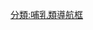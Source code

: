 {{Navbox
| name = 近蹄類
| state = {{{state|autocollapse}}}
| bodyclass = hlist
| title = [[近蹄類]]（包括現存屬和滅絕屬）

| above =
* 界:[[動物界]]
* 門:[[脊索動物門]]
* 綱:[[哺乳綱]]
* 演化支:[[胎盤類]]
* 總目:[[非洲獸總目]]

| image =
[[File:DendrohyraxEminiSmit white background.jpg|140px|''Dendrohyrax dorsalis emini'']]
[[File:TitanohyraxDB15.jpg|140px|''Titanohyrax'']]
[[File:Arsinoitherium122DB.jpg|140px|''Arsinoitherium zitteli'']]

| group1 = [[近蹄類|近<br>蹄<br>類]]
| list1 =
  {{Navbox|subgroup
  | list1 =
* {{Extinct}}{{le|Abdounodus}}?
* {{Extinct}}{{le|Ocepeia}}?
  | group2 = [[蹄兔目|蹄<br>兔<br>目]]
  | list2 =
    {{Navbox|subgroup
    | list1 =
* {{Extinct}}{{le|Dimaitherium}}
    | list2 = 
     {{Navbox|subgroup
      | group1 = [[蹄兔目|蹄兔科]]
      | list1 =
* [[树蹄兔属]]
* {{Extinct}}{{le|Gigantohyrax}}
* {{le|岩蹄兔屬|Yellow-spotted rock hyrax}}
* [[蹄兔|蹄兔屬]]
}}
    | group3 = {{nowrap|{{Extinct}}{{le|上新蹄兔科|Pliohyracidae}}}}
    | list3 =
      {{Navbox|subgroup
      | group1 = {{le|Geniohyinae}}
      | list1 =
* {{le|Geniohyus}}
* {{le|Seggeurius}}
      | group2 = {{le|岩狸亞科|Saghatheriinae}}
      | list2 =
* {{le|Bunohyrax}}
* {{le|大蹄兔屬|Megalohyrax}}
* {{le|Meroehyrax}}
* {{le|小蹄兔屬|Microhyrax}}
* {{le|Pachyhyrax}}
* {{le|岩狸屬|Saghatherium}}
* {{le|Selenohyrax}}
* {{le|Thyrohyrax}}
      | group3 = {{le|泰坦蹄兔亞科|Titanohyracinae}}
      | list3 =
* {{le|叉角岩狸屬|Antilohyrax}}
* [[泰坦蹄兔|泰坦蹄兔屬]]
      | group4 = {{le|上新蹄兔亞科|Pliohyracinae}}
      | list4 =
* {{le|庫瓦貝岩狸屬|Kvabebihyrax}}
* {{le|副上新蹄兔屬|Parapliohyrax}}
* [[上新蹄兔|上新蹄兔屬]]
* {{le|後裂爪蹄兔屬|Postschizotherium}}
* {{le|原蹄兔屬|Prohyrax}}
* {{le|Sogdohyrax}}
      }}
    }}
  | group3 = [[特提斯獸類|特<br>提<br>斯<br>獸<br>類]]
  | list3 =
    {{Navbox|subgroup
    | list1 =
     {{Navbox|subgroup
      | group1 = {{nowrap|{{Extinct}}[[索齒獸目]]?}}
      | list1 =
      {{Navbox|subgroup
      | group1 = {{le|古索齒獸科|Paleoparadoxiidae}}
      | list1 =
* {{le|足寄獸屬|Ashoroa}}
* {{le|古索齒獸屬|Paleoparadoxia}}
* {{le|新索齒獸屬|Neoparadoxia}}
      | group2 = {{le|索齒獸科|Desmostylidae}}
      | list2 =
* {{le|貝西摩斯獸屬|Behemotops}}
* {{le|Cornwallius}}
* [[索齒獸|索齒獸屬]]
* {{le|Kronokotherium}}
* {{le|鄰半島索齒獸屬|Ounalashkastylus}}
      }}}}
    | group2 = {{nowrap|{{Extinct}}[[重腳目]]}}
    | list2 =
      {{Navbox|subgroup
      | list1 =
* {{le|Stylolophus}}
      | group2 = [[埃及重腳獸科]]
      | list2 =
* [[埃及重腳獸|埃及重腳獸屬]]
* {{le|納馬獸屬|Namatherium}}
      | group3 = {{le|偽脊齒獸科|Palaeoamasiidae}}
      | list3 =
* {{le|Crivadiatherium}}
* {{le|Hypsamasia}}
* {{le|Palaeoamasia}}
      }}
    | group3 = [[海牛目]]
    | list3 =
**參見[[Template:Sirenian|海牛目]]
    | group4 = [[長鼻目]]
    | list4 =
**參見[[Template:長鼻目|長鼻目]]
}}}}}}
<noinclude>
{{Collapsible option|default=expanded}}
[[分類:哺乳類導航框]]
</noinclude>